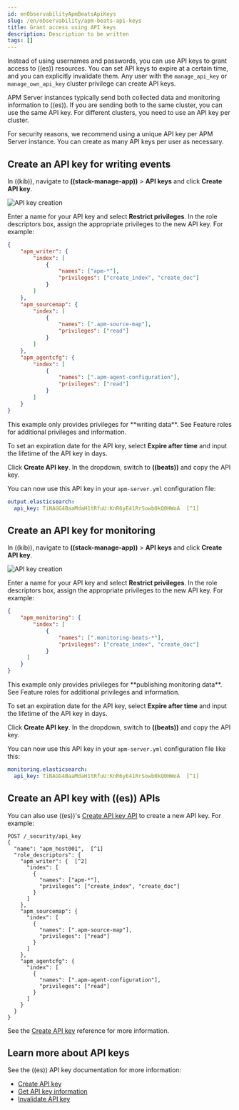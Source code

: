 ```yaml
---
id: enObservabilityApmBeatsApiKeys
slug: /en/observability/apm-beats-api-keys
title: Grant access using API keys
description: Description to be written
tags: []
---
```



<div id="apm-beats-api-keys"></div>

Instead of using usernames and passwords, you can use API keys to grant
access to ((es)) resources. You can set API keys to expire at a certain time,
and you can explicitly invalidate them. Any user with the `manage_api_key`
or `manage_own_api_key` cluster privilege can create API keys.

APM Server instances typically send both collected data and monitoring
information to ((es)). If you are sending both to the same cluster, you can use the same
API key. For different clusters, you need to use an API key per cluster.

<DocCallOut title="Note">
For security reasons, we recommend using a unique API key per APM Server instance.
You can create as many API keys per user as necessary.
</DocCallOut>

<div id="apm-beats-api-key-publish"></div>

## Create an API key for writing events

In ((kib)), navigate to **((stack-manage-app))** > **API keys** and click **Create API key**.

![API key creation](images/server-api-key-create.png)

Enter a name for your API key and select **Restrict privileges**.
In the role descriptors box, assign the appropriate privileges to the new API key. For example:

```json
{
    "apm_writer": {
        "index": [
            {
                "names": ["apm-*"],
                "privileges": ["create_index", "create_doc"]
            }
        ]
    },
    "apm_sourcemap": {
        "index": [
            {
                "names": [".apm-source-map"],
                "privileges": ["read"]
            }
        ]
    },
    "apm_agentcfg": {
        "index": [
            {
                "names": [".apm-agent-configuration"],
                "privileges": ["read"]
            }
        ]
    }
}
```

<DocCallOut title="Note">
This example only provides privileges for **writing data**.
See <DocLink id="enObservabilityApmSecureCommsStack" section="feature-roles">Feature roles</DocLink> for additional privileges and information.
</DocCallOut>

To set an expiration date for the API key, select **Expire after time**
and input the lifetime of the API key in days.

Click **Create API key**. In the dropdown, switch to **((beats))** and copy the API key.

You can now use this API key in your `apm-server.yml` configuration file:

```yml
output.elasticsearch:
  api_key: TiNAGG4BaaMdaH1tRfuU:KnR6yE41RrSowb0kQ0HWoA  [^1]
```
[^1]: Format is `id:api_key` (as shown in the ((beats)) dropdown)

<div id="apm-beats-api-key-monitor"></div>

## Create an API key for monitoring

In ((kib)), navigate to **((stack-manage-app))** > **API keys** and click **Create API key**.

![API key creation](images/server-api-key-create.png)

Enter a name for your API key and select **Restrict privileges**.
In the role descriptors box, assign the appropriate privileges to the new API key.
For example:

```json
{
    "apm_monitoring": {
        "index": [
            {
                "names": [".monitoring-beats-*"],
                "privileges": ["create_index", "create_doc"]
            }
      ]
    }
}
```

<DocCallOut title="Note">
This example only provides privileges for **publishing monitoring data**.
See <DocLink id="enObservabilityApmSecureCommsStack" section="feature-roles">Feature roles</DocLink> for additional privileges and information.
</DocCallOut>

To set an expiration date for the API key, select **Expire after time**
and input the lifetime of the API key in days.

Click **Create API key**. In the dropdown, switch to **((beats))** and copy the API key.

You can now use this API key in your `apm-server.yml` configuration file like this:

```yml
monitoring.elasticsearch:
  api_key: TiNAGG4BaaMdaH1tRfuU:KnR6yE41RrSowb0kQ0HWoA  [^1]
```
[^1]: Format is `id:api_key` (as shown in the ((beats)) dropdown)

<div id="apm-beats-api-key-es"></div>

## Create an API key with ((es)) APIs

You can also use ((es))'s [Create API key API](((ref))/security-api-create-api-key.html) to create a new API key.
For example:

```console
POST /_security/api_key
{
  "name": "apm_host001",  [^1]
  "role_descriptors": {
    "apm_writer": {  [^2]
      "index": [
        {
          "names": ["apm-*"],
          "privileges": ["create_index", "create_doc"]
        }
      ]
    },
    "apm_sourcemap": {
      "index": [
        {
          "names": [".apm-source-map"],
          "privileges": ["read"]
        }
      ]
    },
    "apm_agentcfg": {
      "index": [
        {
          "names": [".apm-agent-configuration"],
          "privileges": ["read"]
        }
      ]
    }
  }
}
```
[^1]: Name of the API key
[^2]: Granted privileges, see <DocLink id="enObservabilityApmSecureCommsStack" section="feature-roles">Feature roles</DocLink>

See the [Create API key](((ref))/security-api-create-api-key.html) reference for more information.

<div id="apm-learn-more-api-keys"></div>

## Learn more about API keys

See the ((es)) API key documentation for more information:

* [Create API key](((ref))/security-api-create-api-key.html)
* [Get API key information](((ref))/security-api-get-api-key.html)
* [Invalidate API key](((ref))/security-api-invalidate-api-key.html)

